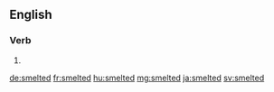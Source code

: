 ==English==

===Verb===
{{head|en}}

# {{en-past of|smelt}}

[[de:smelted]]
[[fr:smelted]]
[[hu:smelted]]
[[mg:smelted]]
[[ja:smelted]]
[[sv:smelted]]